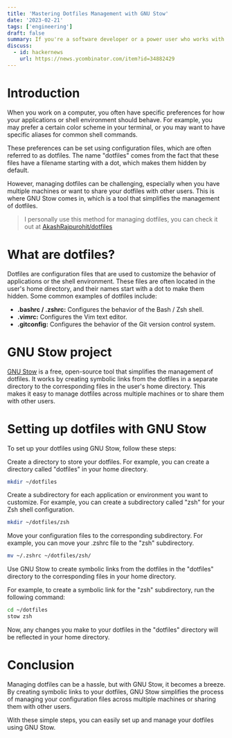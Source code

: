 ```yaml
---
title: 'Mastering Dotfiles Management with GNU Stow'
date: '2023-02-21'
tags: ['engineering']
draft: false
summary: If you're a software developer or a power user who works with a UNIX-like operating system, you might have heard about dotfiles. Dotfiles are hidden configuration files that are used to customize the behavior of applications or the shell environment. In this article, we'll explore what dotfiles are, and how to manage them using the GNU Stow project.
discuss:
  - id: hackernews
    url: https://news.ycombinator.com/item?id=34882429
---
```


# Introduction

When you work on a computer, you often have specific preferences for how your applications or shell environment should behave. For example, you may prefer a certain color scheme in your terminal, or you may want to have specific aliases for common shell commands.

These preferences can be set using configuration files, which are often referred to as dotfiles. The name "dotfiles" comes from the fact that these files have a filename starting with a dot, which makes them hidden by default.

However, managing dotfiles can be challenging, especially when you have multiple machines or want to share your dotfiles with other users. This is where GNU Stow comes in, which is a tool that simplifies the management of dotfiles.

> I personally use this method for managing dotfiles, you can check it out at [AkashRajpurohit/dotfiles](https://github.com/AkashRajpurohit/dotfiles)

# What are dotfiles?

Dotfiles are configuration files that are used to customize the behavior of applications or the shell environment. These files are often located in the user's home directory, and their names start with a dot to make them hidden. Some common examples of dotfiles include:

- **.bashrc / .zshrc:** Configures the behavior of the Bash / Zsh shell.
- **.vimrc:** Configures the Vim text editor.
- **.gitconfig:** Configures the behavior of the Git version control system.

# GNU Stow project

[GNU Stow](https://www.gnu.org/software/stow/) is a free, open-source tool that simplifies the management of dotfiles. It works by creating symbolic links from the dotfiles in a separate directory to the corresponding files in the user's home directory. This makes it easy to manage dotfiles across multiple machines or to share them with other users.

# Setting up dotfiles with GNU Stow

To set up your dotfiles using GNU Stow, follow these steps:

Create a directory to store your dotfiles. For example, you can create a directory called "dotfiles" in your home directory.

```bash
mkdir ~/dotfiles
```

Create a subdirectory for each application or environment you want to customize. For example, you can create a subdirectory called "zsh" for your Zsh shell configuration.

```bash
mkdir ~/dotfiles/zsh
```

Move your configuration files to the corresponding subdirectory. For example, you can move your .zshrc file to the "zsh" subdirectory.

```bash
mv ~/.zshrc ~/dotfiles/zsh/
```

Use GNU Stow to create symbolic links from the dotfiles in the "dotfiles" directory to the corresponding files in your home directory.

For example, to create a symbolic link for the "zsh" subdirectory, run the following command:

```bash
cd ~/dotfiles
stow zsh
```

Now, any changes you make to your dotfiles in the "dotfiles" directory will be reflected in your home directory.

# Conclusion

Managing dotfiles can be a hassle, but with GNU Stow, it becomes a breeze. By creating symbolic links to your dotfiles, GNU Stow simplifies the process of managing your configuration files across multiple machines or sharing them with other users.

With these simple steps, you can easily set up and manage your dotfiles using GNU Stow.
